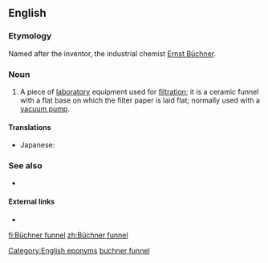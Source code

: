 ==English==

===Etymology===
Named after the inventor, the industrial chemist [[w:Ernst Büchner|Ernst Büchner]].

===Noun===
{{en-noun}}

# {{lb|en|chemistry}} A piece of [[laboratory]] equipment used for [[filtration]]; it is a ceramic funnel with a flat base on which the filter paper is laid flat; normally used with a [[vacuum pump]].

====Translations====
{{trans-top|a piece of laboratory equipment used in filtration}}
* Japanese: {{t|ja|ブフナー漏斗|tr=bufunā rōto|sc=Jpan}}
{{trans-mid}}
{{trans-bottom}}

===See also===
* {{l|en|Büchner flask}}

====External links====
* {{pedialite}}

[[Category:English eponyms]]
[[Category:English terms spelled with Ü|buchner funnel]]

[[fi:Büchner funnel]]
[[zh:Büchner funnel]]